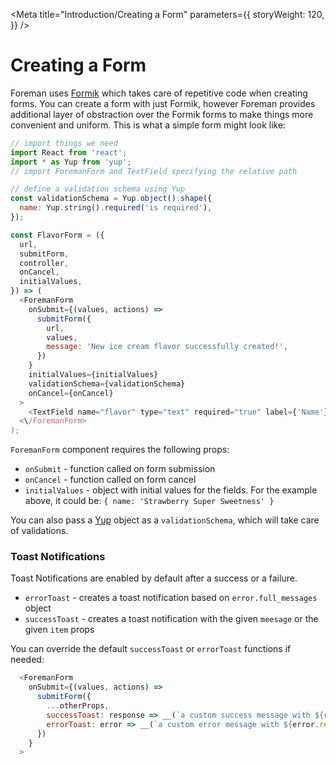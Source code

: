
<Meta
  title="Introduction/Creating a Form"
  parameters={{
    storyWeight: 120,
  }}
/>

# Creating a Form

Foreman uses [Formik](https://jaredpalmer.com/formik/) which takes care of repetitive code when creating forms.
You can create a form with just Formik, however Foreman provides additional layer of obstraction over the Formik forms to make things more convenient and uniform. This is what a simple form might look like:

```js
// import things we need
import React from 'react';
import * as Yup from 'yup';
// import ForemanForm and TextField specifying the relative path

// define a validation schema using Yup
const validationSchema = Yup.object().shape({
  name: Yup.string().required('is required'),
});

const FlavorForm = ({
  url,
  submitForm,
  controller,
  onCancel,
  initialValues,
}) => (
  <ForemanForm
    onSubmit={(values, actions) =>
      submitForm({
        url,
        values,
        message: 'New ice cream flavor successfully created!',
      })
    }
    initialValues={initialValues}
    validationSchema={validationSchema}
    onCancel={onCancel}
  >
    <TextField name="flavor" type="text" required="true" label={'Name'} />
  <\/ForemanForm>
);
```

`ForemanForm` component requires the following props:

- `onSubmit` - function called on form submission
- `onCancel` - function called on form cancel
- `initialValues` - object with initial values for the fields. For the example above, it could be: `{ name: 'Strawberry Super Sweetness' }`

You can also pass a [Yup](https://github.com/jquense/yup) object as a `validationSchema`, which will take care of validations.

### Toast Notifications

Toast Notifications are enabled by default after a success or a failure.
- `errorToast` - creates a toast notification based on `error.full_messages` object 
- `successToast` - creates a toast notification with the given `meesage` or the given `item` props

You can override the default `successToast` or `errorToast` functions if needed:

```js
  <ForemanForm
    onSubmit={(values, actions) =>
      submitForm({
        ...otherProps,
        successToast: response => __(`a custom success message with ${response.data.item}`),
        errorToast: error => __(`a custom error message with ${error.response.data.error.item}`),
      })
    }
  >
```
